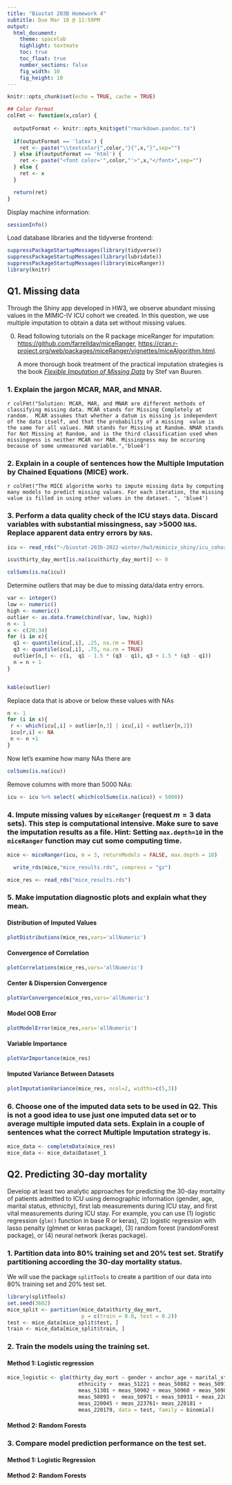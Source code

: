 ```yaml
---
title: "Biostat 203B Homework 4"
subtitle: Due Mar 18 @ 11:59PM
output:
  html_document:
    theme: spacelab
    highlight: textmate
    toc: true
    toc_float: true
    number_sections: false
    fig_width: 10 
    fig_height: 10 
---
```


```r
knitr::opts_chunk$set(echo = TRUE, cache = TRUE)
```


```r
## Color Format
colFmt <- function(x,color) {
  
  outputFormat <- knitr::opts_knit$get("rmarkdown.pandoc.to")
  
  if(outputFormat == 'latex') {
    ret <- paste("\\textcolor{",color,"}{",x,"}",sep="")
  } else if(outputFormat == 'html') {
    ret <- paste("<font color='",color,"'>",x,"</font>",sep="")
  } else {
    ret <- x
  }

  return(ret)
}
```

Display machine information:
```r
sessionInfo()
```
Load database libraries and the tidyverse frontend:
```r
suppressPackageStartupMessages(library(tidyverse))
suppressPackageStartupMessages(library(lubridate))
suppressPackageStartupMessages(library(miceRanger))
library(knitr)
```






## Q1. Missing data

Through the Shiny app developed in HW3, we observe abundant missing values in the MIMIC-IV ICU cohort we created. In this question, we use multiple imputation to obtain a data set without missing values.

0. Read following tutorials on the R package miceRanger for imputation: <https://github.com/farrellday/miceRanger>, <https://cran.r-project.org/web/packages/miceRanger/vignettes/miceAlgorithm.html>.

    A more thorough book treatment of the practical imputation strategies is the book [*_Flexible Imputation of Missing Data_*](https://stefvanbuuren.name/fimd/) by Stef van Buuren. 

### 1. Explain the jargon MCAR, MAR, and MNAR.

`r colFmt("Solution: MCAR, MAR, and MNAR are different methods of classifying missing data. MCAR stands for Missing Completely at random.  MCAR assumes that whether a datum is missing is independent of the data itself, and that the probability of a missing 
value is the same for all values. MAR stands for Missing at Random. NMAR stands for Not Missing at Random, and is the third classification used when 
missingness is neither MCAR nor MAR. Missingness may be occuring because of some
unmeasured variable.",'blue4')`

### 2. Explain in a couple of sentences how the Multiple Imputation by Chained Equations (MICE) work.

`r colFmt("The MICE algorithm works to impute missing data by computing many models to predict missing values. For each iteration, the missing value is filled in using
other values in the dataset. ", 'blue4')`


### 3. Perform a data quality check of the ICU stays data. Discard variables with substantial missingness, say >5000 `NA`s. Replace apparent data entry errors by `NA`s.

```r
icu <- read_rds("~/biostat-203b-2022-winter/hw3/mimiciv_shiny/icu_cohort.rds") 
```

```r
icu$thirty_day_mort[is.na(icu$thirty_day_mort)] <- 0
```

```r
colSums(is.na(icu))
```
Determine outliers that may be due to missing data/data entry errors. 

```r
var <- integer()
low <- numeric()
high <- numeric()
outlier <- as.data.frame(cbind(var, low, high))
n <- 1
x <- c(20:34)
for (i in x){
  q1 <- quantile(icu[,i], .25, na.rm = TRUE)
  q3 <- quantile(icu[,i], .75, na.rm = TRUE)
  outlier[n,] <- c(i,  q1 - 1.5 * (q3 - q1), q3 + 1.5 * (q3 - q1))
  n = n + 1
}


kable(outlier)

```

Replace data that is above or below these values with NAs

```r
n <- 1
for (i in x){
 r <- which(icu[,i] > outlier[n,3] | icu[,i] < outlier[n,2])
 icu[r,i] <- NA
 n <- n +1
}

```

Now let's examine how many NAs there are

```r
colSums(is.na(icu))
```
Remove columns with more than 5000 NAs:

```r
icu <- icu %>% select( which(colSums(is.na(icu)) < 5000))
```

### 4. Impute missing values by `miceRanger` (request $m=3$ data sets). This step is computational intensive. Make sure to save the imputation results as a file. Hint: Setting `max.depth=10` in the `miceRanger` function may cut some computing time.

```r
mice <- miceRanger(icu, m = 3, returnModels = FALSE, max.depth = 10)
```
```r
  write_rds(mice,"mice_results.rds", compress = "gz")
```

```r
mice_res <- read_rds("mice_results.rds")
```
### 5. Make imputation diagnostic plots and explain what they mean. {.tabset}

#### Distribution of Imputed Values
```r
plotDistributions(mice_res,vars='allNumeric')
```

#### Convergence of Correlation
```r
plotCorrelations(mice_res,vars='allNumeric')
```

#### Center & Dispersion Convergence
```r
plotVarConvergence(mice_res,vars='allNumeric')
```

#### Model OOB Error
```r
plotModelError(mice_res,vars='allNumeric')

```

#### Variable Importance
```r
plotVarImportance(mice_res)
```

#### Imputed Variance Between Datasets
```r
plotImputationVariance(mice_res, ncol=2, widths=c(5,3))
```


### 6. Choose one of the imputed data sets to be used in Q2. This is **not** a good idea to use just one imputed data set or to average multiple imputed data sets. Explain in a couple of sentences what the correct Multiple Imputation strategy is.

```r
mice_data <- completeData(mice_res)
mice_data <- mice_data$Dataset_1
```

## Q2. Predicting 30-day mortality

Develop at least two analytic approaches for predicting the 30-day mortality of patients admitted to ICU using demographic information (gender, age, marital status, ethnicity), first lab measurements during ICU stay, and first vital measurements during ICU stay. For example, you can use (1) logistic regression (`glm()` function in base R or keras), (2) logistic regression with lasso penalty (glmnet or keras package), (3) random forest (randomForest package), or (4) neural network (keras package).

### 1. Partition data into 80% training set and 20% test set. Stratify partitioning according the 30-day mortality status.

We will use the package `splitTools` to create a partition of our data into 80% training set and 20% test set. 
```r
library(splitTools)
set.seed(3602)
mice_split <- partition(mice_data$thirty_day_mort,
                        p = c(train = 0.8, test = 0.2))
test <- mice_data[mice_split$test, ]
train <- mice_data[mice_split$train, ]
```

### 2. Train the models using the training set. {.tabset}

#### Method 1: Logistic regression 
```r
mice_logistic <- glm(thirty_day_mort ~ gender + anchor_age + marital_status + 
                       ethnicity +  meas_51221 + meas_50882 + meas_50912 + 
                       meas_51301 + meas_50902 + meas_50960 + meas_50983 + 
                       meas_50893 +  meas_50971 + meas_50931 + meas_220210 +
                       meas_220045 + meas_223761+ meas_220181 + 
                       meas_220179, data = test, family = binomial)
```

#### Method 2: Random Forests


### 3. Compare model prediction performance on the test set.

#### Method 1: Logistic Regression

#### Method 2: Random Forests
